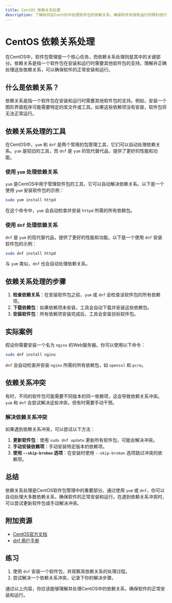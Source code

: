 ```yaml
---
title: CentOS 依赖关系处理
description: 了解如何在CentOS中处理软件包的依赖关系，确保软件安装和运行的顺利进行。
---
```


# CentOS 依赖关系处理

在CentOS中，软件包管理是一个核心任务，而依赖关系处理则是其中的关键部分。依赖关系是指一个软件包在安装和运行时需要其他软件包的支持。理解并正确处理这些依赖关系，可以确保软件的正常安装和运行。

## 什么是依赖关系？

依赖关系是指一个软件包在安装和运行时需要其他软件包的支持。例如，安装一个图形界面程序可能需要特定的库文件或工具。如果这些依赖项没有安装，软件包将无法正常运行。

## 依赖关系处理的工具

在CentOS中，`yum` 和 `dnf` 是两个常用的包管理工具，它们可以自动处理依赖关系。`yum` 是较旧的工具，而 `dnf` 是 `yum` 的现代替代品，提供了更好的性能和功能。

### 使用 `yum` 处理依赖关系

`yum` 是CentOS中用于管理软件包的工具，它可以自动解决依赖关系。以下是一个使用 `yum` 安装软件包的示例：

```bash
sudo yum install httpd
```

在这个命令中，`yum` 会自动检查并安装 `httpd` 所需的所有依赖包。

### 使用 `dnf` 处理依赖关系

`dnf` 是 `yum` 的现代替代品，提供了更好的性能和功能。以下是一个使用 `dnf` 安装软件包的示例：

```bash
sudo dnf install httpd
```

与 `yum` 类似，`dnf` 也会自动处理依赖关系。

## 依赖关系处理的步骤

1. **检查依赖关系**：在安装软件包之前，`yum` 或 `dnf` 会检查该软件包的所有依赖项。
2. **下载依赖包**：如果依赖项未安装，工具会自动下载并安装这些依赖包。
3. **安装软件包**：所有依赖项安装完成后，工具会安装目标软件包。

## 实际案例

假设你需要安装一个名为 `nginx` 的Web服务器。你可以使用以下命令：

```bash
sudo dnf install nginx
```

`dnf` 会自动检查并安装 `nginx` 所需的所有依赖包，如 `openssl` 和 `pcre`。

## 依赖关系冲突

有时，不同的软件包可能需要不同版本的同一依赖项，这会导致依赖关系冲突。`yum` 和 `dnf` 会尝试解决这些冲突，但有时需要手动干预。

### 解决依赖关系冲突

如果遇到依赖关系冲突，可以尝试以下方法：

1. **更新软件包**：使用 `sudo dnf update` 更新所有软件包，可能会解决冲突。
2. **手动安装依赖项**：手动安装特定版本的依赖项。
3. **使用 `--skip-broken` 选项**：在安装时使用 `--skip-broken` 选项跳过冲突的依赖项。

## 总结

依赖关系处理是CentOS软件包管理中的重要部分。通过使用 `yum` 或 `dnf`，你可以自动处理大多数依赖关系，确保软件的正常安装和运行。在遇到依赖关系冲突时，可以尝试更新软件包或手动解决冲突。

## 附加资源

- [CentOS官方文档](https://www.centos.org/docs/)
- [dnf 用户手册](https://dnf.readthedocs.io/en/latest/)

## 练习

1. 使用 `dnf` 安装一个软件包，并观察其依赖关系的处理过程。
2. 尝试解决一个依赖关系冲突，记录下你的解决步骤。

通过以上内容，你应该能够理解并处理CentOS中的依赖关系，确保软件的正常安装和运行。